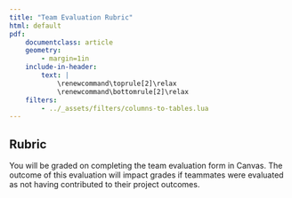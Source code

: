 ```yaml
---
title: "Team Evaluation Rubric"
html: default
pdf:
    documentclass: article
    geometry:
        - margin=1in  
    include-in-header:
        text: |
            \renewcommand\toprule[2]\relax
            \renewcommand\bottomrule[2]\relax
    filters:
        - ../_assets/filters/columns-to-tables.lua
---
```


## Rubric

You will be graded on completing the team evaluation form in Canvas. The outcome of this evaluation will impact grades if teammates were evaluated as not having contributed to their project outcomes.